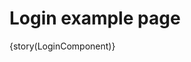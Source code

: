 

<Meta title="Components/Pages/Login"
  component={LoginComponent}
/>

# Login example page 


<Preview>
  <Story 
    name='Login' 
    inline 
    parameters={params(LoginComponent)}
    height="700px"
  >
    {story(LoginComponent)}
  </Story>
</Preview>